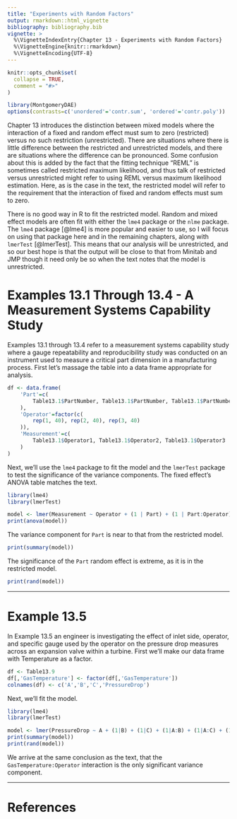 ```yaml
---
title: "Experiments with Random Factors"
output: rmarkdown::html_vignette
bibliography: bibliography.bib
vignette: >
  %\VignetteIndexEntry{Chapter 13 - Experiments with Random Factors}
  %\VignetteEngine{knitr::rmarkdown}
  %\VignetteEncoding{UTF-8}
---
```


```r
knitr::opts_chunk$set(
  collapse = TRUE,
  comment = "#>"
)
```

```r
library(MontgomeryDAE)
options(contrasts=c('unordered'='contr.sum', 'ordered'='contr.poly'))
```

Chapter 13 introduces the distinction between mixed models where the interaction of a fixed and random effect must sum to zero (restricted) versus no such restriction (unrestricted).  There are situations where there is little difference between the restricted and unrestricted models, and there are situations where the difference can be pronounced.  Some confusion about this is added by the fact that the fitting technique "REML" is sometimes called restricted maximum likelihood, and thus talk of restricted versus unrestricted might refer to using REML versus maximum likelihood estimation.  Here, as is the case in the text, the restricted model will refer to the requirement that the interaction of fixed and random effects must sum to zero.

There is no good way in R to fit the restricted model.  Random and mixed effect models are often fit with either the `lme4` package or the `nlme` package.  The `lme4` package [@lme4] is more popular and easier to use, so I will focus on using that package here and in the remaining chapters, along with `lmerTest` [@lmerTest].  This means that our analysis will be unrestricted, and so our best hope is that the output will be close to that from Minitab and JMP though it need only be so when the text notes that the model is unrestricted.  


# Examples 13.1 Through 13.4 - A Measurement Systems Capability Study

Examples 13.1 through 13.4 refer to a measurement systems capability study where a gauge repeatability and reproducibility study was conducted on an instrument used to measure a critical part dimension in a manufacturing process.  First let's massage the table into a data frame appropriate for analysis.
```r
df <- data.frame(
	'Part'=c(
		Table13.1$PartNumber, Table13.1$PartNumber, Table13.1$PartNumber
	),
	'Operator'=factor(c(
		rep(1, 40), rep(2, 40), rep(3, 40)
	)),
	'Measurement'=c(
		Table13.1$Operator1, Table13.1$Operator2, Table13.1$Operator3
	)
)
```


Next, we'll use the `lme4` package to fit the model and the `lmerTest` package to test the significance of the variance components.  The fixed effect's ANOVA table matches the text.

```R
library(lme4)
library(lmerTest)

model <- lmer(Measurement ~ Operator + (1 | Part) + (1 | Part:Operator), data=df, REML=TRUE)
print(anova(model))
```

\noindent The variance component for `Part` is near to that from the restricted model.
```r
print(summary(model))
```

\noindent The significance of the `Part` random effect is extreme, as it is in the restricted model.
```r
print(rand(model))
```



---------------

# Example 13.5

In Example 13.5 an engineer is investigating the effect of inlet side, operator, and specific gauge used by the operator on the pressure drop measures across an expansion valve within a turbine.  First we'll make our data frame with Temperature as a factor.
```r
df <- Table13.9
df[,'GasTemperature'] <- factor(df[,'GasTemperature'])
colnames(df) <- c('A','B','C','PressureDrop')
```

\noindent Next, we'll fit the model.

```r
library(lme4)
library(lmerTest)

model <- lmer(PressureDrop ~ A + (1|B) + (1|C) + (1|A:B) + (1|A:C) + (1|B:C) + (1|A:B:C), data=df, REML=TRUE)
print(summary(model))
print(rand(model))
```

\noindent We arrive at the same conclusion as the text, that the `GasTemperature:Operator` interaction is the only significant variance component.

---------------


# References
